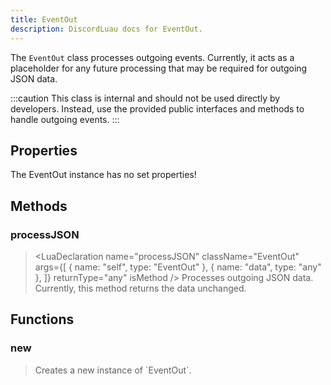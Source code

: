 ```yaml
---
title: EventOut
description: DiscordLuau docs for EventOut.
---
```


[//]: # "This file was automatically compiled through the Generator luau code under this repository"
[//]: # "if you want to edit the documentation of discord-luau, please write changes"
[//]: # "to the discord-luau repository itself, we extract the comments from discord-luau and translate"
[//]: # "them into markdown files that Nextra can interpret!"
[//]: # "----- DOCUMENT IMPORTS ----- "


[//]: # "----- DOCUMENT DESCRIPTION ----- "

The `EventOut` class processes outgoing events. Currently, it acts as a placeholder for any future processing that may be required for outgoing JSON data.

:::caution
This class is internal and should not be used directly by developers. Instead, use the provided public interfaces and methods to handle outgoing events.
:::

[//]: # "----- DOCUMENT PROPERTIES ----- "

## Properties

The EventOut instance has no set properties!

[//]: # "----- DOCUMENT METHODS ----- "

## Methods

### processJSON

> <LuaDeclaration
>   name="processJSON"
>   className="EventOut"
>   args={[
>     { name: "self", type: "EventOut" },
>     { name: "data", type: "any" },
>   ]}
>   returnType="any"
>   isMethod
> />
> Processes outgoing JSON data. Currently, this method returns the data unchanged.

[//]: # "----- DOCUMENT FUNCTIONS ----- "

## Functions

### new

> <LuaDeclaration name="new" className="EventOut" args={[]} />
> Creates a new instance of `EventOut`.
